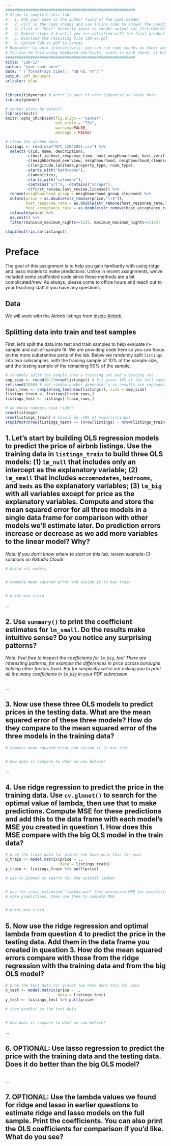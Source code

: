 ```yaml
---
#########################################################
# Steps to complete this lab:
#   1. Add your name to the author field of the yaml header
#   2. Fill in the code chunks and use inline code to answer the questions 
#   3. Click on "Knit" directly above to render output (or Ctrl/Cmd-Shift-K)
#   4. Repeat steps 2-3 until you are satisfied with the final product
#   5. Download the resulting file lab-xx.pdf
#   6. Upload lab-xx.pdf to canvas
# Reminder: to work interactively, you can run code chunks on their own
# You can do this using keyboard shortcuts, icons in each chunk, or Run at the top right of this pane
#########################################################
title: "Lab-13"
author: "your name here"
date: "`r format(Sys.time(), '%B %d, %Y')`"
output: pdf_document
urlcolor: blue
---
```


```r
library(tidyverse) # purrr is part of core tidyverse so loads here
library(glmnet)

# center plots by default
library(knitr)
knitr::opts_chunk$set(fig.align = "center",
                      out.width = "75%",
                      warning=FALSE, 
                      message = FALSE)

# clean the airbnb data
listings <- read_csv("NYC_12042021.csv") %>%
  select(-c(id, name, description),
         -c(host_id:host_response_time, host_neighbourhood, host_verifications),
         -c(neighborhood_overview, neighbourhood, neighbourhood_cleansed),
         -c(longitude,latitude,property_type, room_type),
         -starts_with("bathrooms"),
         -c(amenities),
         -starts_with("calendar"),
         -contains("url"), -contains("scrape"),
         -c(first_review,last_review,license)) %>%
  rename(neighbourhood_group = neighbourhood_group_cleansed) %>%
  mutate(price = as.double(str_remove(price,"\\$")),
         host_response_rate = as.double(str_remove(host_response_rate,"%")),
         host_acceptance_rate = as.double(str_remove(host_acceptance_rate,"%"))) %>%
  relocate(price) %>%
  na.omit() %>% 
  filter(minimum_maximum_nights<=1125, maximum_maximum_nights<=1125) 

stopifnot(!is.na(listings))
```

# Preface

The goal of this assignment is to help you gain familiarity with using ridge and lasso models to make predictions. Unlike in recent assignments, we've included some scaffolded code since these methods are a bit complicated/new. As always, please come to office hours and reach out to your teaching staff if you have any questions.

## Data

We will work with the Airbnb listings from [Inside Airbnb](http://insideairbnb.com).


## Splitting data into train and test samples

First, let's split the data into test and train samples to help evaluate in-sample and out-of-sample fit. We are providing code here so you can focus on the more substantive parts of the lab. Below we randomly split `listings` into two subsamples, with the training sample of 10% of the sample size, and the testing sample of the remaining 90% of the sample.

```r
# randomly split the sample into a training set and a testing set
smp_size <- round(0.1*nrow(listings)) # 0.1 gives 10% of the full sample
set.seed(2850) # set random number generator's so results are reproducible when knitted
train_rows <- sample(seq_len(nrow(listings)), size = smp_size)
listings_train <- listings[train_rows,]
listings_test <- listings[-train_rows,]

# do those numbers look right?
nrow(listings)
nrow(listings_train) # should be ~10% of nrow(listings)
stopifnot(nrow(listings_test) == (nrow(listings) - nrow(listings_train)))
```


\newpage
## 1. Let's start by building OLS regression models to predict the price of airbnb listings. Use the training data in `listings_train` to build three OLS models: (1) `lm_null` that includes only an intercept as the explanatory variable; (2) `lm_small` that includes `accommodates`, `bedrooms`, and `beds` as the explanatory variables; (3) `lm_big` with all variables except for price as the explanatory variables. Compute and store the mean squared error for all three models in a single data frame for comparison with other models we'll estimate later. Do prediction errors increase or decrease as we add more variables to the linear model? Why?
*Note: If you don't know where to start on this lab, review example-13-solutions on RStudio Cloud!*

```r
# build ols models


# compute mean squared error and assign it to mse_train


# print mse_train

```
...


\newpage
## 2. Use `summary()` to print the coefficient estimates for `lm_small`. Do the results make intuitive sense? Do you notice any surprising patterns?
*Note: Feel free to inspect the coefficients for `lm_big`, too! There are interesting patterns, for example the differences in price across boroughs holding other factors fixed. But for simplicitly we're not asking you to print all the many coefficients in `lm_big` in your PDF submission.*
```r

```
...


\newpage
## 3. Now use these three OLS models to predict prices in the testing data. What are the mean squared error of these three models? How do they compare to the mean squared error of the three models in the training data?

```r
# compute mean squared error and assign it to mse_test


# how does it compare to what we saw before?

```
...


\newpage
## 4. Use ridge regression to predict the price in the training data. Use `cv.glmnet()` to search for the optimal value of lambda, then use that to make predictions. Compute MSE for these predictions and add this to the data frame with each model's MSE you created in question 1. How does this MSE compare with the big OLS model in the train data?

```r
# prep the train data for glmnet (we have done this for you)
x_train <- model.matrix(price ~ .,
                        data = listings_train)
y_train <- listings_train %>% pull(price)

# use cv.glmnet to search for the optimal lambda


# use the cross-validated "lambda.min" that minimizes MSE for predictions
# make predictions, then use them to compute MSE


# print mse_train

```


\newpage
## 5. Now use the ridge regression and optimal lambda from question 4 to predict the price in the testing data. Add them in the data frame you created in question 3. How do the mean squared errors compare with those from the ridge regression with the training data and from the big OLS model?

```r
# prep the test data for glmnet (we have done this for you)
x_test <- model.matrix(price ~ .,
                       data = listings_test)
y_test <- listings_test %>% pull(price)

# then predict in the test data


# how does it compare to what we saw before?

```
...


\newpage
## 6. OPTIONAL: Use lasso regression to predict the price with the training data and the testing data. Does it do better than the big OLS model?

```r


```
...


\newpage
## 7. OPTIONAL: Use the lambda values we found for ridge and lasso in earlier questions to estimate ridge and lasso models on the full sample. Print the coefficients. You can also print the OLS coefficients for comparison if you'd like. What do you see?

```r


```
